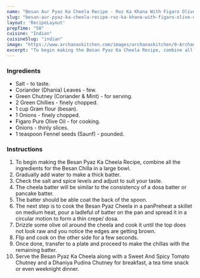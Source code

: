 ---
name: "Besan Aur Pyaz Ka Cheela Recipe - Roz Ka Khana With Figaro Olive Oil"
slug: "besan-aur-pyaz-ka-cheela-recipe-roz-ka-khana-with-figaro-olive-oil"
layout: 'RecipeLayout'
prepTime: "50"
cuisine: "Indian"
cuisineSlug: "indian"
image: "https://www.archanaskitchen.com/images/archanaskitchen/0-Archanas-Kitchen-Recipes/2017/0-Archana/1-long-format-Besan_Pyaaz_Ka_Cheela_Recipe_Figaro_Olive_Oil-4.jpg"
excerpt: "To begin making the Besan Pyaz Ka Cheela Recipe, combine all the ingredients for the Besan Chilla in a large bowl"
---

### Ingredients

- Salt - to taste.
- Coriander (Dhania) Leaves - few.
- Green Chutney (Coriander & Mint) - for serving.
- 2 Green Chillies - finely chopped.
- 1 cup Gram flour (besan).
- 1 Onions - finely chopped.
- Figaro Pure Olive Oil - for cooking.
- Onions - thinly slices.
- 1 teaspoon Fennel seeds (Saunf) - pounded.

### Instructions

1. To begin making the Besan Pyaz Ka Cheela Recipe, combine all the ingredients for the Besan Chilla in a large bowl.
1. Gradually add water to make a thick batter.
1. Check the salt and spice levels and adjust to suit your taste.
1. The cheela batter will be similar to the consistency of a dosa batter or pancake batter.
1. The batter should be able coat the back of the spoon.
1. The next step is to cook the  Besan Pyaz Cheela in a panPreheat a skillet on medium heat, pour a ladleful of batter on the pan and spread it in a circular motion to form a thin crepe/ dosa.
1. Drizzle some olive oil around the cheela and cook it until the top does not look raw and you notice the edges are getting brown.
1. Flip and cook on the other side for a few seconds.
1. Once done, transfer to a plate and proceed to make the chillas with the remaining batter.
1. Serve the Besan Pyaz Ka Cheela along with a Sweet And Spicy Tomato Chutney and a Dhaniya Pudina Chutney for breakfast, a tea time snack or even weeknight dinner.

